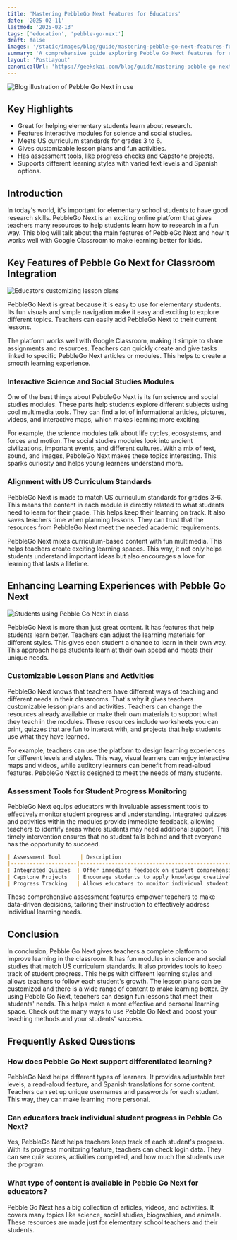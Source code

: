 ```yaml
---
title: 'Mastering PebbleGo Next Features for Educators'
date: '2025-02-11'
lastmod: '2025-02-13'
tags: ['education', 'pebble-go-next']
draft: false
images: '/static/images/blog/guide/mastering-pebble-go-next-features-for-educators.png'
summary: 'A comprehensive guide exploring Pebble Go Next features for educators, including interactive modules, assessment tools, and customizable lesson plans for enhanced teaching experiences.'
layout: 'PostLayout'
canonicalUrl: 'https://geekskai.com/blog/guide/mastering-pebble-go-next-features/'
---
```


![Blog illustration of Pebble Go Next in use](/static/images/blog/guide/mastering-pebble-go-next-features-for-educators.png)

## Key Highlights

- Great for helping elementary students learn about research.
- Features interactive modules for science and social studies.
- Meets US curriculum standards for grades 3 to 6.
- Gives customizable lesson plans and fun activities.
- Has assessment tools, like progress checks and Capstone projects.
- Supports different learning styles with varied text levels and Spanish options.

## Introduction

In today's world, it's important for elementary school students to have good research skills. PebbleGo Next is an exciting online platform that gives teachers many resources to help students learn how to research in a fun way. This blog will talk about the main features of PebbleGo Next and how it works well with Google Classroom to make learning better for kids.

## Key Features of Pebble Go Next for Classroom Integration

![Educators customizing lesson plans](/static/images/blog/guide/educators-customizing-lesson-plans.png)

PebbleGo Next is great because it is easy to use for elementary students. Its fun visuals and simple navigation make it easy and exciting to explore different topics. Teachers can easily add PebbleGo Next to their current lessons.

The platform works well with Google Classroom, making it simple to share assignments and resources. Teachers can quickly create and give tasks linked to specific PebbleGo Next articles or modules. This helps to create a smooth learning experience.

### Interactive Science and Social Studies Modules

One of the best things about PebbleGo Next is its fun science and social studies modules. These parts help students explore different subjects using cool multimedia tools. They can find a lot of informational articles, pictures, videos, and interactive maps, which makes learning more exciting.

For example, the science modules talk about life cycles, ecosystems, and forces and motion. The social studies modules look into ancient civilizations, important events, and different cultures. With a mix of text, sound, and images, PebbleGo Next makes these topics interesting. This sparks curiosity and helps young learners understand more.

### Alignment with US Curriculum Standards

PebbleGo Next is made to match US curriculum standards for grades 3-6. This means the content in each module is directly related to what students need to learn for their grade. This helps keep their learning on track. It also saves teachers time when planning lessons. They can trust that the resources from PebbleGo Next meet the needed academic requirements.

PebbleGo Next mixes curriculum-based content with fun multimedia. This helps teachers create exciting learning spaces. This way, it not only helps students understand important ideas but also encourages a love for learning that lasts a lifetime.

## Enhancing Learning Experiences with Pebble Go Next

![Students using Pebble Go Next in class](/static/images/blog/guide/enhancing-learning-experiences-with-pebble-go-next.png)

PebbleGo Next is more than just great content. It has features that help students learn better. Teachers can adjust the learning materials for different styles. This gives each student a chance to learn in their own way. This approach helps students learn at their own speed and meets their unique needs.

### Customizable Lesson Plans and Activities

PebbleGo Next knows that teachers have different ways of teaching and different needs in their classrooms. That's why it gives teachers customizable lesson plans and activities. Teachers can change the resources already available or make their own materials to support what they teach in the modules. These resources include worksheets you can print, quizzes that are fun to interact with, and projects that help students use what they have learned.

For example, teachers can use the platform to design learning experiences for different levels and styles. This way, visual learners can enjoy interactive maps and videos, while auditory learners can benefit from read-aloud features. PebbleGo Next is designed to meet the needs of many students.

### Assessment Tools for Student Progress Monitoring

PebbleGo Next equips educators with invaluable assessment tools to effectively monitor student progress and understanding. Integrated quizzes and activities within the modules provide immediate feedback, allowing teachers to identify areas where students may need additional support. This timely intervention ensures that no student falls behind and that everyone has the opportunity to succeed.

```markdown
| Assessment Tool      | Description                                        |
|---------------------|----------------------------------------------------|
| Integrated Quizzes  | Offer immediate feedback on student comprehension  |
| Capstone Projects   | Encourage students to apply knowledge creatively   |
| Progress Tracking   | Allows educators to monitor individual student progress |
```

These comprehensive assessment features empower teachers to make data-driven decisions, tailoring their instruction to effectively address individual learning needs.

## Conclusion

In conclusion, Pebble Go Next gives teachers a complete platform to improve learning in the classroom. It has fun modules in science and social studies that match US curriculum standards. It also provides tools to keep track of student progress. This helps with different learning styles and allows teachers to follow each student's growth. The lesson plans can be customized and there is a wide range of content to make learning better. By using Pebble Go Next, teachers can design fun lessons that meet their students' needs. This helps make a more effective and personal learning space. Check out the many ways to use Pebble Go Next and boost your teaching methods and your students' success.

## Frequently Asked Questions

### How does Pebble Go Next support differentiated learning?

PebbleGo Next helps different types of learners. It provides adjustable text levels, a read-aloud feature, and Spanish translations for some content. Teachers can set up unique usernames and passwords for each student. This way, they can make learning more personal.

### Can educators track individual student progress in Pebble Go Next?

Yes, PebbleGo Next helps teachers keep track of each student's progress. With its progress monitoring feature, teachers can check login data. They can see quiz scores, activities completed, and how much the students use the program.

### What type of content is available in Pebble Go Next for educators?

Pebble Go Next has a big collection of articles, videos, and activities. It covers many topics like science, social studies, biographies, and animals. These resources are made just for elementary school teachers and their students.